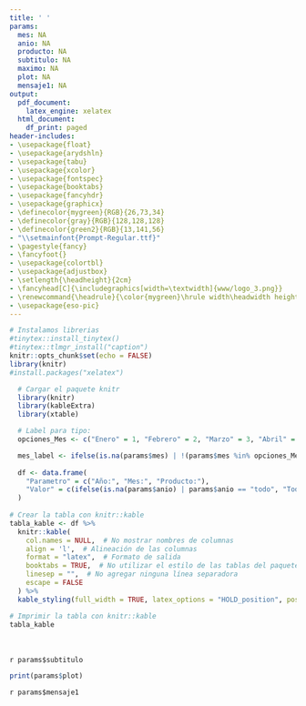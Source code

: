 ```yaml
---
title: ' '
params:
  mes: NA
  anio: NA
  producto: NA
  subtitulo: NA
  maximo: NA
  plot: NA
  mensaje1: NA
output:
  pdf_document:
    latex_engine: xelatex
  html_document:
    df_print: paged
header-includes:
- \usepackage{float}
- \usepackage{arydshln}
- \usepackage{tabu}
- \usepackage{xcolor}
- \usepackage{fontspec}
- \usepackage{booktabs}  
- \usepackage{fancyhdr}
- \usepackage{graphicx}
- \definecolor{mygreen}{RGB}{26,73,34}
- \definecolor{gray}{RGB}{128,128,128}
- \definecolor{green2}{RGB}{13,141,56}
- "\\setmainfont{Prompt-Regular.ttf}"
- \pagestyle{fancy}
- \fancyfoot{} 
- \usepackage{colortbl}
- \usepackage{adjustbox}
- \setlength{\headheight}{2cm}
- \fancyhead[C]{\includegraphics[width=\textwidth]{www/logo_3.png}}
- \renewcommand{\headrule}{\color{mygreen}\hrule width\headwidth height\headrulewidth} 
- \usepackage{eso-pic}
---
```



```r
# Instalamos librerias
#tinytex::install_tinytex()
#tinytex::tlmgr_install("caption")
knitr::opts_chunk$set(echo = FALSE)
library(knitr)
#install.packages("xelatex")
```
<!-- Fecha -->
\begin{flushright}
\textcolor{gray}{Informe en línea generado el: `r format(Sys.Date(), "%d %B, %Y")`}
\end{flushright}
\section*{Parámetros con los cuales se generó el informe:}
```r
  # Cargar el paquete knitr
  library(knitr)
  library(kableExtra)
  library(xtable)

  # Label para tipo: 
  opciones_Mes <- c("Enero" = 1, "Febrero" = 2, "Marzo" = 3, "Abril" = 4, "Mayo" = 5, "Junio" = 6, "Julio" = 7, "Agosto" = 8, "Septiembre" = 9, "Octubre" = 10, "Noviembre" = 11, "Diciembre" =12)

  mes_label <- ifelse(is.na(params$mes) | !(params$mes %in% opciones_Mes), "Todos los meses", names(opciones_Mes)[which(opciones_Mes == params$mes)])
  
  df <- data.frame(
    "Parametro" = c("Año:", "Mes:", "Producto:"),
    "Valor" = c(ifelse(is.na(params$anio) | params$anio == "todo", "Todos los años", params$anio), mes_label, ifelse(is.na(params$producto) | params$producto == "todo", "Todos los productos", params$producto))
  )
  
# Crear la tabla con knitr::kable
tabla_kable <- df %>%
  knitr::kable(
    col.names = NULL,  # No mostrar nombres de columnas
    align = 'l',  # Alineación de las columnas
    format = "latex",  # Formato de salida
    booktabs = TRUE,  # No utilizar el estilo de las tablas del paquete booktabs
    linesep = "",  # No agregar ninguna línea separadora
    escape = FALSE
  ) %>%
  kable_styling(full_width = TRUE, latex_options = "HOLD_position", position = "left", bootstrap_options = "borderless")  # Estilo de la tabla con bordes blancos y cuadrícula completa

# Imprimir la tabla con knitr::kable
tabla_kable

```
<!-- Titulo del tablaro -->
\fontsize{20}{20} \selectfont \textcolor{mygreen}{Antioquia y su importancia en la recepción de alimentos}\
<!-- Subtitulo -->
\fontsize{10}{10} \selectfont \textcolor{green2}{Descubre la importancia de Antioquia como receptor de alimentos desde otros departamentos del país.}\
<!-- Subtitulo dinamico -->
\fontsize{10}{10} \selectfont `r params$subtitulo`\
```r
print(params$plot)
```
\fontsize{10}{10} \selectfont `r params$mensaje1`\

\fontsize{8}{8} \selectfont \textcolor{mygreen}{Cálculos propios a partir de datos del Sistema de Información de Precios y Abastecimiento del Sector Agropecuario (SIPSA).}\newline
\fontsize{8}{8} \selectfont \textcolor{mygreen}{Esta visualización muestra el porcentaje de alimentos enviados a Antioquia desde cada departamento, incluyendo productos de origen local. Permite apreciar la importancia de Antioquia como receptor de alimentos provenientes de otros territorios del país}\newline 
\fontsize{8}{8} \selectfont \textcolor{mygreen}{* Producción se refiere a los productos cuyo origen es Antioquia.}\newline

\AddToShipoutPictureBG*{\includegraphics[width=\paperwidth,height=3cm,keepaspectratio]{www/logo_2.png}}

